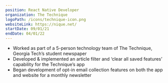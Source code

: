```yaml
---
position: React Native Developer
organization: The Technique
logoPath: /icons/technique-icon.png
websiteLink: https://nique.net/
startDate: 09/01/21
endDate: 04/01/22
---
```


- Worked as part of a 5-person technology team of The Technique, Georgia Tech’s student newspaper
- Developed & implemented an article filter and ‘clear all saved features’ capability for the Technique’s app
- Began development of opt-in email collection features on both the app and website for a monthly newsletter
